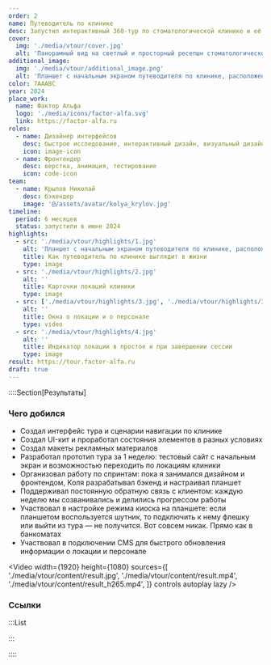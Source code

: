 ```yaml
---
order: 2
name: Путеводитель по клинике
desc: Запустил интерактивный 360-тур по стоматологической клинике и её персоналу
cover:
  img: './media/vtour/cover.jpg'
  alt: 'Панорамный вид на светлый и просторный ресепшн стоматологической клиники "Фактор Альфа" и интерактивными указателями к другим локациям клиники — коридору и детской зоне. Сверху слева показана белая плашка с названием локации "Cтойка администратора" и иконкой спасательного круга. Сверху справа — белая кнопка "О локации", внутри которой есть маленькие фото персонала. Рядом находится кнопка "Кабинеты"'
additional_image:
  img: './media/vtour/additional_image.png'
  alt: 'Планшет с начальным экраном путеводителя по клинике, расположенный на стойке регистрации'
color: 7AAABC
year: 2024
place_work:
  name: Фактор Альфа
  logo: './media/icons/factor-alfa.svg'
  link: https://factor-alfa.ru
roles:
  - name: Дизайнер интерфейсов
    desc: быстрое исследование, интерактивный дизайн, визуальный дизайн
    icon: image-icon
  - name: Фронтендер
    desc: верстка, анимация, тестирование
    icon: code-icon
team:
  - name: Крылов Николай
    desc: бэкендер
    image: '@/assets/avatar/kolya_krylov.jpg'
timeline:
  period: 6 месяцев
  status: запустили в июне 2024
highlights:
  - src: './media/vtour/highlights/1.jpg'
    alt: 'Планшет с начальным экраном путеводителя по клинике, расположенный на стойке регистрации'
    title: Как путеводитель по клинике выглядит в жизни
    type: image
  - src: './media/vtour/highlights/2.jpg'
    alt: ''
    title: Карточки локаций клиники
    type: image
  - src: ['./media/vtour/highlights/3.jpg', './media/vtour/highlights/3.mp4', './media/vtour/highlights/3_h265.mp4']
    alt: ''
    title: Окна о локации и о персонале
    type: video
  - src: './media/vtour/highlights/4.jpg'
    alt: ''
    title: Индикатор локации в простое и при завершении сессии
    type: image
result: https://tour.factor-alfa.ru
draft: true
---
```


::::Section[Результаты]

### Чего добился

- Создал интерфейс тура и сценарии навигации по клинике
- Создал UI-кит и проработал состояния элементов в разных условиях
- Создал макеты рекламных материалов
- Разработал прототип тура за 1 неделю: тестовый сайт с начальным экран и возможностью переходить по локациям клиники
- Организовал работу по спринтам: пока я занимался дизайном и фронтендом, Коля разрабатывал бэкенд и настраивал планшет
- Поддерживал постоянную обратную связь с клиентом: каждую неделю мы созванивались и делились прогрессом работы
- Участвовал в настройке режима киоска на планшете: если планшетом воспользуется шутник, то подключить к нему флешку или выйти из тура — не получится. Вот совсем никак. Прямо как в банкоматах
- Участвовал в подключении CMS для быстрого обновления информации о локации и персонале

<Video
	width={1920}
	height={1080}
	sources={[
		'./media/vtour/content/result.jpg',
		'./media/vtour/content/result.mp4',
		'./media/vtour/content/result_h265.mp4',
	]}
	controls
	autoplay
	lazy
/>

### Ссылки

:::List

<Card name="Посмотреть сайт" href={frontmatter.result} />

:::

::::
